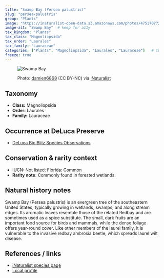```yaml
---
title: "Swamp Bay (Persea palustris)"
slug: "persea-palustris"
group: "Plants"
image: "https://inaturalist-open-data.s3.amazonaws.com/photos/475170772/medium.jpg"        # keep for thumbnails
image-alt: "Swamp Bay"  # keep for a11y
tax_kingdom: "Plants"
tax_class: "Magnoliopsida"
tax_order: "Laurales"
tax_family: "Lauraceae"
categories: ["Plants", "Magnoliopsida", "Laurales", "Lauraceae"]   # these drive the chips + filtering
freeze: true
---
```


<figure class="species-figure">

<img src="https://inaturalist-open-data.s3.amazonaws.com/photos/475170772/medium.jpg" alt="Swamp Bay" class="species-photo"/>

<figcaption class="photo-credit">

Photo: <a href="https://www.inaturalist.org/people/cpgibson">damien6868</a> (CC BY-NC) via <a href="https://www.inaturalist.org/observations/264614346">iNaturalist</a>

</figcaption>

</figure>

## Taxonomy

-   **Class:** Magnoliopsida
-   **Order:** Laurales
-   **Family:** Lauraceae

## Occurrence at DeLuca Preserve

-   [DeLuca Bio Blitz Species Observations](https://www.inaturalist.org/observations?project_id=191727&subview=table&taxon_id=166539)

## Conservation & rarity context

-   IUCN: Not listed; Florida: Common
-   **Rarity note:** Commonly found in forested wetlands.

## Natural history notes

Swamp Bay (Persea palustris) is an evergreen tree of the southeastern United States, typically growing in wetlands, swamps, and along stream edges. Its aromatic leaves resemble those of the related Redbay and are sometimes used as a spice substitute. The small, dark fruits are an important food source for birds and mammals, while the dense foliage offers year-round cover. Like other members of the laurel family, it is vulnerable to the invasive redbay ambrosia beetle, which spreads laurel wilt disease.

## References / links

-   [iNaturalist species page](https://www.inaturalist.org/taxa/166539-Persea-palustris)
-   [Local profile](https://www.bgci.org/our-work/projects-and-case-studies/safeguarding-persea-palustris-usa/)
